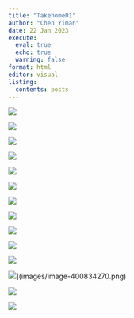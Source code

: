 ```yaml
---
title: "Takehome01"
author: "Chen Yiman"
date: 22 Jan 2023
execute:
  eval: true
  echo: true
  warning: false
format: html
editor: visual
listing: 
  contents: posts
---
```


![](images/image-968033826.png)

![](images/image-1170669351.png)

![](images/image-2136275973.png)

![](images/image-1909409685.png)

![](images/image-1500898991.png)

![](images/image-1895732911.png)

![](images/image-754581002.png)

![](images/image-1018260672.png)

![](images/image-1861435388.png)

![](images/image-1250145072.png)

![](images/image-844029228.png)

![](images/image-1025012016.png)\](images/image-400834270.png)

![](images/image-1618730900.png)

![](images/image-406510986.png)
